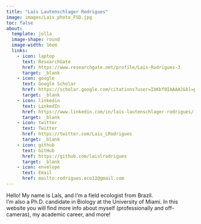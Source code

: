 ---
title: "Laís Lautenschlager Rodrigues"
image: images/Lais_photo_FSD.jpg
toc: false
about: 
  template: jolla
  image-shape: round
  image-width: 16em
  links:
    - icon: laptop
      text: ResearchGate
      href: https://www.researchgate.net/profile/Lais-Rodrigues-3
      target: _blank
    - icon: google
      text: Google Scholar
      href: https://scholar.google.com/citations?user=IbKbf0IAAAAJ&hl=pt-BR
      target: _blank
    - icon: linkedin
      text: LinkedIn
      href: https://www.linkedin.com/in/lais-lautenschlager-rodrigues/
      target: _blank
    - icon: twitter
      text: Twitter
      href: https://twitter.com/Lais_LRodrigues
      target: _blank
    - icon: github
      text: GitHub
      href: https://github.com/laislrodrigues
      target: _blank
    - icon: envelope
      text: Email
      href: mailto:rodrigues.eco12@gmail.com
---

<!-- ::: {.small-text} -->
Hello! My name is Laís, and I'm a field ecologist from Brazil.  
I'm also a Ph.D. candidate in Biology at the University of Miami. In this website you will find more info about myself (professionally and off-cameras), my academic career, and more! 

<!-- ::: -->
